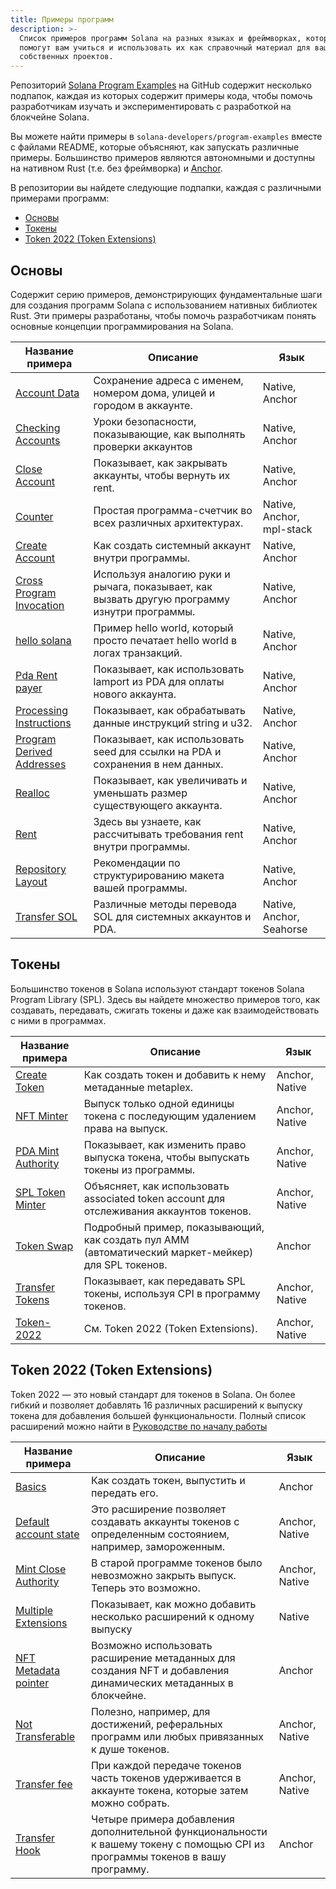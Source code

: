 ```yaml
---
title: Примеры программ
description: >-
  Список примеров программ Solana на разных языках и фреймворках, которые
  помогут вам учиться и использовать их как справочный материал для ваших
  собственных проектов.
---
```


Репозиторий
[Solana Program Examples](https://github.com/solana-developers/program-examples)
на GitHub содержит несколько подпапок, каждая из которых содержит примеры кода,
чтобы помочь разработчикам изучать и экспериментировать с разработкой на
блокчейне Solana.

Вы можете найти примеры в `solana-developers/program-examples` вместе с файлами
README, которые объясняют, как запускать различные примеры. Большинство примеров
являются автономными и доступны на нативном Rust (т.е. без фреймворка) и
[Anchor](https://www.anchor-lang.com/docs/installation).

В репозитории вы найдете следующие подпапки, каждая с различными примерами
программ:

- [Основы](#basics)
- [Токены](#tokens)
- [Token 2022 (Token Extensions)](#token-2022-token-extensions)

## Основы

Содержит серию примеров, демонстрирующих фундаментальные шаги для создания
программ Solana с использованием нативных библиотек Rust. Эти примеры
разработаны, чтобы помочь разработчикам понять основные концепции
программирования на Solana.

| Название примера                                                                                                              | Описание                                                                                      | Язык                      |
| ----------------------------------------------------------------------------------------------------------------------------- | --------------------------------------------------------------------------------------------- | ------------------------- |
| [Account Data](https://github.com/solana-developers/program-examples/tree/main/basics/account-data)                           | Сохранение адреса с именем, номером дома, улицей и городом в аккаунте.                        | Native, Anchor            |
| [Checking Accounts](https://github.com/solana-developers/program-examples/tree/main/basics/checking-accounts)                 | Уроки безопасности, показывающие, как выполнять проверки аккаунтов                            | Native, Anchor            |
| [Close Account](https://github.com/solana-developers/program-examples/tree/main/basics/close-account)                         | Показывает, как закрывать аккаунты, чтобы вернуть их rent.                                    | Native, Anchor            |
| [Counter](https://github.com/solana-developers/program-examples/tree/main/basics/counter)                                     | Простая программа-счетчик во всех различных архитектурах.                                     | Native, Anchor, mpl-stack |
| [Create Account](https://github.com/solana-developers/program-examples/tree/main/basics/create-account)                       | Как создать системный аккаунт внутри программы.                                               | Native, Anchor            |
| [Cross Program Invocation](https://github.com/solana-developers/program-examples/tree/main/basics/cross-program-invocation)   | Используя аналогию руки и рычага, показывает, как вызвать другую программу изнутри программы. | Native, Anchor            |
| [hello solana](https://github.com/solana-developers/program-examples/tree/main/basics/hello-solana)                           | Пример hello world, который просто печатает hello world в логах транзакций.                   | Native, Anchor            |
| [Pda Rent payer](https://github.com/solana-developers/program-examples/tree/main/basics/pda-rent-payer)                       | Показывает, как использовать lamport из PDA для оплаты нового аккаунта.                       | Native, Anchor            |
| [Processing Instructions](https://github.com/solana-developers/program-examples/tree/main/basics/processing-instructions)     | Показывает, как обрабатывать данные инструкций string и u32.                                  | Native, Anchor            |
| [Program Derived Addresses](https://github.com/solana-developers/program-examples/tree/main/basics/program-derived-addresses) | Показывает, как использовать seed для ссылки на PDA и сохранения в нем данных.                | Native, Anchor            |
| [Realloc](https://github.com/solana-developers/program-examples/tree/main/basics/realloc)                                     | Показывает, как увеличивать и уменьшать размер существующего аккаунта.                        | Native, Anchor            |
| [Rent](https://github.com/solana-developers/program-examples/tree/main/basics/rent)                                           | Здесь вы узнаете, как рассчитывать требования rent внутри программы.                          | Native, Anchor            |
| [Repository Layout](https://github.com/solana-developers/program-examples/tree/main/basics/repository-layout)                 | Рекомендации по структурированию макета вашей программы.                                      | Native, Anchor            |
| [Transfer SOL](https://github.com/solana-developers/program-examples/tree/main/basics/transfer-sol)                           | Различные методы перевода SOL для системных аккаунтов и PDA.                                  | Native, Anchor, Seahorse  |

## Токены

Большинство токенов в Solana используют стандарт токенов Solana Program Library
(SPL). Здесь вы найдете множество примеров того, как создавать, передавать,
сжигать токены и даже как взаимодействовать с ними в программах.

| Название примера                                                                                                | Описание                                                                                            | Язык           |
| --------------------------------------------------------------------------------------------------------------- | --------------------------------------------------------------------------------------------------- | -------------- |
| [Create Token](https://github.com/solana-developers/program-examples/tree/main/tokens/create-token)             | Как создать токен и добавить к нему метаданные metaplex.                                            | Anchor, Native |
| [NFT Minter](https://github.com/solana-developers/program-examples/tree/main/tokens/nft-minter)                 | Выпуск только одной единицы токена с последующим удалением права на выпуск.                         | Anchor, Native |
| [PDA Mint Authority](https://github.com/solana-developers/program-examples/tree/main/tokens/pda-mint-authority) | Показывает, как изменить право выпуска токена, чтобы выпускать токены из программы.                 | Anchor, Native |
| [SPL Token Minter](https://github.com/solana-developers/program-examples/tree/main/tokens/spl-token-minter)     | Объясняет, как использовать associated token account для отслеживания аккаунтов токенов.            | Anchor, Native |
| [Token Swap](https://github.com/solana-developers/program-examples/tree/main/tokens/token-swap)                 | Подробный пример, показывающий, как создать пул AMM (автоматический маркет-мейкер) для SPL токенов. | Anchor         |
| [Transfer Tokens](https://github.com/solana-developers/program-examples/tree/main/tokens/transfer-tokens)       | Показывает, как передавать SPL токены, используя CPI в программу токенов.                           | Anchor, Native |
| [Token-2022](https://github.com/solana-developers/program-examples/tree/main/tokens/token-2022)                 | См. Token 2022 (Token Extensions).                                                                  | Anchor, Native |

## Token 2022 (Token Extensions)

Token 2022 — это новый стандарт для токенов в Solana. Он более гибкий и
позволяет добавлять 16 различных расширений к выпуску токена для добавления
большей функциональности. Полный список расширений можно найти в
[Руководстве по началу работы](/developers/guides/token-extensions/getting-started)

| Название примера                                                                                                                 | Описание                                                                                                                       | Язык           |
| -------------------------------------------------------------------------------------------------------------------------------- | ------------------------------------------------------------------------------------------------------------------------------ | -------------- |
| [Basics](https://github.com/solana-developers/program-examples/tree/main/tokens/token-2022/basics/anchor)                        | Как создать токен, выпустить и передать его.                                                                                   | Anchor         |
| [Default account state](https://github.com/solana-developers/program-examples/tree/main/tokens/token-2022/default-account-state) | Это расширение позволяет создавать аккаунты токенов с определенным состоянием, например, замороженным.                         | Anchor, Native |
| [Mint Close Authority](https://github.com/solana-developers/program-examples/tree/main/tokens/token-2022/mint-close-authority)   | В старой программе токенов было невозможно закрыть выпуск. Теперь это возможно.                                                | Anchor, Native |
| [Multiple Extensions](https://github.com/solana-developers/program-examples/tree/main/tokens/token-2022/multiple-extensions)     | Показывает, как можно добавить несколько расширений к одному выпуску                                                           | Native         |
| [NFT Metadata pointer](https://github.com/solana-developers/program-examples/tree/main/tokens/token-2022/nft-meta-data-pointer)  | Возможно использовать расширение метаданных для создания NFT и добавления динамических метаданных в блокчейне.                 | Anchor         |
| [Not Transferable](https://github.com/solana-developers/program-examples/tree/main/tokens/token-2022/non-transferable)           | Полезно, например, для достижений, реферальных программ или любых привязанных к душе токенов.                                  | Anchor, Native |
| [Transfer fee](https://github.com/solana-developers/program-examples/tree/main/tokens/token-2022/transfer-fee)                   | При каждой передаче токенов часть токенов удерживается в аккаунте токена, которые затем можно собрать.                         | Anchor, Native |
| [Transfer Hook](https://github.com/solana-developers/program-examples/tree/main/tokens/token-2022/transfer-hook)                 | Четыре примера добавления дополнительной функциональности к вашему токену с помощью CPI из программы токенов в вашу программу. | Anchor         |
